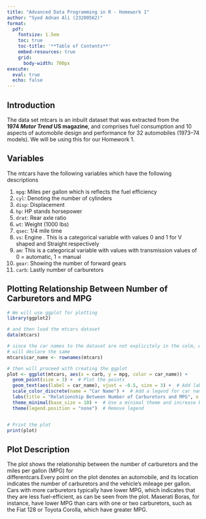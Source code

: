 ---
title: "Advanced Data Programming in R - Homework 1"
author: "Syed Adnan Ali (23200562)"
format:
  pdf:
    fontsize: 1.5em
    toc: true
    toc-title: '**Table of Contents**'
    embed-resources: true
    grid:
      body-width: 700px
execute: 
  eval: true
  echo: false
---

## Introduction

The data set mtcars is an inbuilt dataset that was extracted from the **1974 *Motor Trend* US magazine**, and comprises fuel consumption and 10 aspects of automobile design and performance for 32 automobiles (1973--74 models). We will be using this for our Homework 1.

## Variables

The mtcars have the following variables which have the following descriptions

1.  `mpg`: Miles per gallon which is reflects the fuel efficiency
2.  `cyl`: Denoting the number of cylinders
3.  `disp`: Displacement
4.  `hp`: HP stands horsepower
5.  `drat`: Rear axle ratio
6.  `wt`: Weight (1000 lbs)
7.  `qsec`: 1/4 mile time
8.  `vs`: Engine . This is a categorical variable with values 0 and 1 for V shaped and Straight respectively
9.  `am`: This is a categorical variable with values with transmission values of 0 = automatic, 1 = manual
10. `gear`: Showing the number of forward gears
11. `carb`: Lastly number of carburetors

## Plotting Relationship Between Number of Carburetors and MPG

```{r}
# We will use ggplot for plotting
library(ggplot2)

# and then load the mtcars dataset
data(mtcars)

# since the car names to the dataset are not explicitely in the colm, we
# will declare the same
mtcars$car_name <- rownames(mtcars)

# then will proceed with creating the ggplot
plot <- ggplot(mtcars, aes(x = carb, y = mpg, color = car_name)) +
  geom_point(size = 3) +  # Plot the points
  geom_text(aes(label = car_name), vjust = -0.5, size = 3) +  # Add labels above points
  scale_color_discrete(name = "Car Name") +  # Add a legend for car names
  labs(title = "Relationship Between Number of Carburetors and MPG", x = "Number of Carburetors", y = "Miles Per Gallon (MPG)") +
  theme_minimal(base_size = 10) +  # Use a minimal theme and increase base font size
  theme(legend.position = "none")  # Remove legend


# Print the plot
print(plot)
```

## Plot Description

The plot shows the relationship between the number of carburetors and the miles per gallon (MPG) for differentcars.Every point on the plot denotes an automobile, and its location indicates the number of carburetors and the vehicle's mileage per gallon. Cars with more carburetors typically have lower MPG, which indicates that they are less fuel-efficient, as can be seen from the plot. Maserati Boras, for instance, have lower MPG than cars with one or two carburetors, such as the Fiat 128 or Toyota Corolla, which have greater MPG.

